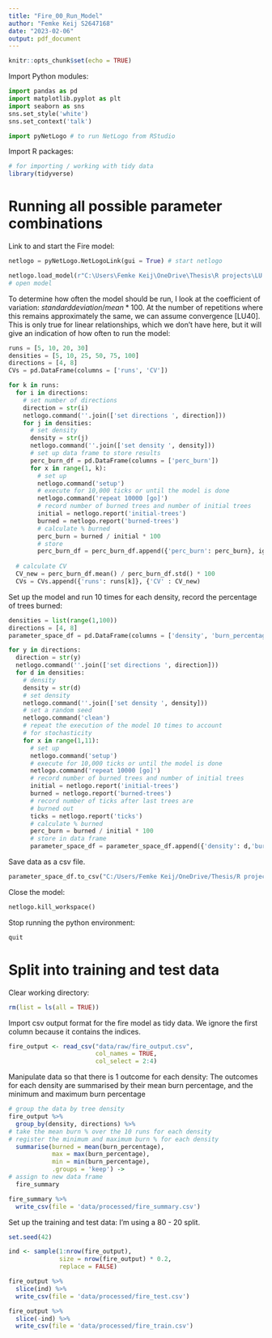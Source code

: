 ```yaml
---
title: "Fire_00_Run_Model"
author: "Femke Keij S2647168"
date: "2023-02-06"
output: pdf_document
---
```


```r
knitr::opts_chunk$set(echo = TRUE)
```

Import Python modules:
```python
import pandas as pd
import matplotlib.pyplot as plt
import seaborn as sns
sns.set_style('white')
sns.set_context('talk')

import pyNetLogo # to run NetLogo from RStudio
```

Import R packages:
```r
# for importing / working with tidy data
library(tidyverse)
```

# Running all possible parameter combinations
Link to and start the Fire model:
```python
netlogo = pyNetLogo.NetLogoLink(gui = True) # start netlogo

netlogo.load_model(r"C:\Users\Femke Keij\OneDrive\Thesis\R projects\LU thesis local\models\Fire_myversion.nlogo")
# open model
```

To determine how often the model should be run, I look at the coefficient of variation: $standard deviation / mean * 100$. At the number of repetitions where this remains approximately the same, we can assume convergence [LU40]. This is only true for linear relationships, which we don't have here, but it will give an indication of how often to run the model:
```python
runs = [5, 10, 20, 30]
densities = [5, 10, 25, 50, 75, 100]
directions = [4, 8]
CVs = pd.DataFrame(columns = ['runs', 'CV'])

for k in runs:
  for i in directions:
    # set number of directions
    direction = str(i)
    netlogo.command(''.join(['set directions ', direction]))
    for j in densities:
      # set density
      density = str(j)
      netlogo.command(''.join(['set density ', density]))
      # set up data frame to store results
      perc_burn_df = pd.DataFrame(columns = ['perc_burn'])
      for x in range(1, k):
        # set up
        netlogo.command('setup')
        # execute for 10,000 ticks or until the model is done
        netlogo.command('repeat 10000 [go]')
        # record number of burned trees and number of initial trees
        initial = netlogo.report('initial-trees')
        burned = netlogo.report('burned-trees')
        # calculate % burned
        perc_burn = burned / initial * 100
        # store
        perc_burn_df = perc_burn_df.append({'perc_burn': perc_burn}, ignore_index = True)
      
  # calculate CV
  CV_new = perc_burn_df.mean() / perc_burn_df.std() * 100
  CVs = CVs.append({'runs': runs[k]}, {'CV' : CV_new)
```

Set up the model and run 10 times for each density, record the percentage of trees burned:
```python
densities = list(range(1,100))
directions = [4, 8]
parameter_space_df = pd.DataFrame(columns = ['density', 'burn_percentage', 'directions', 'ticks'])

for y in directions:
  direction = str(y)
  netlogo.command(''.join(['set directions ', direction]))
  for d in densities:
    # density
    density = str(d)
    # set density
    netlogo.command(''.join(['set density ', density]))
    # set a random seed
    netlogo.command('clean')
    # repeat the execution of the model 10 times to account
    # for stochasticity
    for x in range(1,11):
      # set up
      netlogo.command('setup')
      # execute for 10,000 ticks or until the model is done
      netlogo.command('repeat 10000 [go]')
      # record number of burned trees and number of initial trees
      initial = netlogo.report('initial-trees')
      burned = netlogo.report('burned-trees')
      # record number of ticks after last trees are
      # burned out
      ticks = netlogo.report('ticks')
      # calculate % burned
      perc_burn = burned / initial * 100
      # store in data frame
      parameter_space_df = parameter_space_df.append({'density': d,'burn_percentage': perc_burn, 'directions': y, 'ticks': ticks}, ignore_index = True)
```

Save data as a csv file.
```python
parameter_space_df.to_csv("C:/Users/Femke Keij/OneDrive/Thesis/R projects/LU thesis local/data/raw/fire_output.csv")
```

Close the model:
```python
netlogo.kill_workspace()
```

Stop running the python environment:
```python
quit
```

# Split into training and test data
Clear working directory:
```r
rm(list = ls(all = TRUE)) 
```

Import csv output format for the fire model as tidy data. We ignore the first column because it contains the indices.
```r
fire_output <- read_csv("data/raw/fire_output.csv",
                        col_names = TRUE,
                        col_select = 2:4)
```

Manipulate data so that there is 1 outcome for each density:
The outcomes for each density are summarised by their mean burn percentage, and the minimum and maximum burn percentage
```r
# group the data by tree density
fire_output %>%
  group_by(density, directions) %>%
# take the mean burn % over the 10 runs for each density
# register the minimum and maximum burn % for each density
  summarise(burned = mean(burn_percentage), 
            max = max(burn_percentage),
            min = min(burn_percentage),
            .groups = 'keep') ->
# assign to new data frame
  fire_summary

fire_summary %>%
  write_csv(file = 'data/processed/fire_summary.csv')
```

Set up the training and test data:
I'm using a 80 - 20 split.
```r
set.seed(42)

ind <- sample(1:nrow(fire_output),
              size = nrow(fire_output) * 0.2,
              replace = FALSE)

fire_output %>%
  slice(ind) %>%
  write_csv(file = 'data/processed/fire_test.csv')

fire_output %>%
  slice(-ind) %>%
  write_csv(file = 'data/processed/fire_train.csv')
```